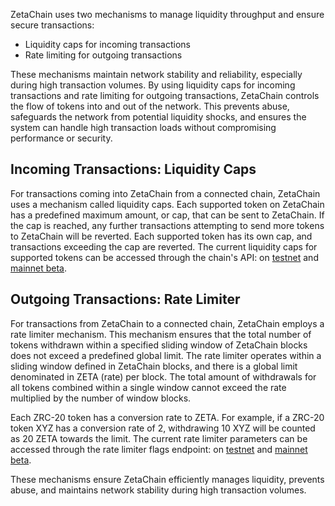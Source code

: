 ZetaChain uses two mechanisms to manage liquidity throughput and ensure secure transactions:

- Liquidity caps for incoming transactions
- Rate limiting for outgoing transactions

These mechanisms maintain network stability and reliability, especially during high transaction volumes. By using liquidity caps for incoming transactions and rate limiting for outgoing transactions, ZetaChain controls the flow of tokens into and out of the network. This prevents abuse, safeguards the network from potential liquidity shocks, and ensures the system can handle high transaction loads without compromising performance or security.

## Incoming Transactions: Liquidity Caps

For transactions coming into ZetaChain from a connected chain, ZetaChain uses a
mechanism called liquidity caps. Each supported token on ZetaChain has a
predefined maximum amount, or cap, that can be sent to ZetaChain. If the cap is
reached, any further transactions attempting to send more tokens to ZetaChain
will be reverted. Each supported token has its own cap, and transactions
exceeding the cap are reverted. The current liquidity caps for supported tokens
can be accessed through the chain's API: on
[testnet](https://zetachain-athens.blockpi.network/lcd/v1/public/zeta-chain/fungible/foreign_coins)
and [mainnet
beta](https://zetachain.blockpi.network/lcd/v1/public/zeta-chain/fungible/foreign_coins).

## Outgoing Transactions: Rate Limiter

For transactions from ZetaChain to a connected chain, ZetaChain employs a rate
limiter mechanism. This mechanism ensures that the total number of tokens
withdrawn within a specified sliding window of ZetaChain blocks does not exceed
a predefined global limit. The rate limiter operates within a sliding window
defined in ZetaChain blocks, and there is a global limit denominated in ZETA
(rate) per block. The total amount of withdrawals for all tokens combined within
a single window cannot exceed the rate multiplied by the number of window
blocks.

Each ZRC-20 token has a conversion rate to ZETA. For example, if a ZRC-20 token
XYZ has a conversion rate of 2, withdrawing 10 XYZ will be counted as 20 ZETA
towards the limit. The current rate limiter parameters can be accessed through
the rate limiter flags endpoint: on
[testnet](https://zetachain-athens.blockpi.network/lcd/v1/public/zeta-chain/crosschain/rateLimiterFlags)
and [mainnet
beta](https://zetachain.blockpi.network/lcd/v1/public/zeta-chain/crosschain/rateLimiterFlags).

These mechanisms ensure ZetaChain efficiently manages liquidity, prevents abuse, and maintains network stability during high transaction volumes.

